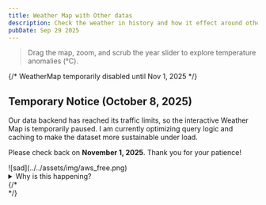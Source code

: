 ```yaml
---
title: Weather Map with Other datas
description: Check the weather in history and how it effect around other things
pubDate: Sep 29 2025
---
```


> Drag the map, zoom, and scrub the year slider to explore temperature anomalies (°C).

{/* WeatherMap temporarily disabled until Nov 1, 2025 */}

<div class="notice">
  <h2>Temporary Notice (October 8, 2025)</h2>
  <p>
    Our data backend has reached its traffic limits, so the interactive Weather Map is temporarily paused.
    I am currently optimizing query logic and caching to make the dataset more sustainable under load.
  </p>
  <p>
    Please check back on <strong>November 1, 2025</strong>. Thank you for your patience!
  </p>
![sad](../../assets/img/aws_free.png)
  <details>
    <summary>Why is this happening?</summary>
    <p>
      The underlying API (used by the map tiles) exceeded the available quota. We’re reducing redundant
      requests, tightening server-side caching, and adding client-side deduplication to stretch the bandwidth.
    </p>
  </details>
</div>
{/*
<div class="full-bleed">
  <WeatherMap client:load minHeight="min(80vh, 900px)" />
</div>
*/}
